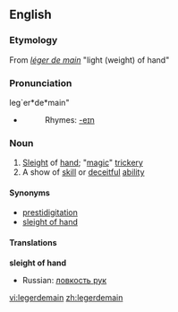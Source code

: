 ==English==
===Etymology===
From {{F.}} ''[[léger de main]]'' "light (weight) of hand"
===Pronunciation===
leg`er*de*main"
*{{audio|en-us-legerdemain.ogg|Audio (US)}}
*:Rhymes: [[Rhymes:English:-eɪn|-eɪn]]

===Noun===
{{wikipedia}}
{{en-noun-unc}}

#[[Sleight]] of [[hand]]; "[[magic]]" [[trickery]]
#A show of [[skill]] or [[deceitful]] [[ability]]

====Synonyms====
*[[prestidigitation]]
*[[sleight of hand]]

====Translations====
'''sleight of hand'''
{{top}}
{{mid}}
* Russian: [[ловкость рук]]



[[vi:legerdemain]]
[[zh:legerdemain]]